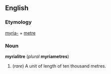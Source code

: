 ==English==
===Etymology===
[[myria-]] + [[metre]]

===Noun===
'''myrialitre''' (''plural'' '''myriametres''')

#(''rare'') A unit of length of ten thousand metres.
